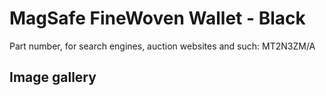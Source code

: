 
# MagSafe FineWoven Wallet - Black

Part number, for search engines, auction websites and such: MT2N3ZM/A

## Image gallery

<div style={{ width: '100%', maxWidth: '768px' }}>
<GalleryComponent
    images={[
      {
        original: "/everysource/MT2N3.webp",
        thumbnail: "/everypreview/MT2N3.webp",
      },
      {
        original: "/everysource/MT2N3_AV1.webp",
        thumbnail: "/everypreview/MT2N3_AV1.webp",
      },
      {
        original: "/everysource/MT2N3_AV2.webp",
        thumbnail: "/everypreview/MT2N3_AV2.webp",
      },
      {
        original: "/everysource/MT2N3_AV3.webp",
        thumbnail: "/everypreview/MT2N3_AV3.webp",
      },
      {
        original: "/everysource/MT2N3_AV4.webp",
        thumbnail: "/everypreview/MT2N3_AV4.webp",
      }
    ]}
  />
</div>